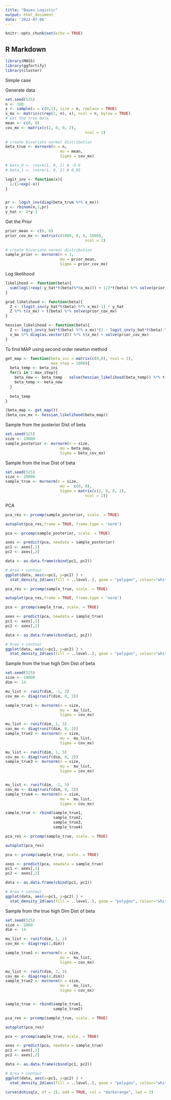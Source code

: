 ```yaml
---
title: "Bayes_Logistic"
output: html_document
date: '2022-07-06'
---
```


```r
knitr::opts_chunk$set(echo = TRUE)
```

## R Markdown

```r
library(MASS)
library(ggfortify)
library(cluster)
```
Simple case

Generate data
```r
set.seed(525)
n <- 100
x <- sample(x = c(0,1), size = n, replace = TRUE)
x_mx <- matrix(c(rep(1, n), x), ncol = n, byrow = TRUE)
# Get the true beta
mean <- c(0, 0)                                   
cov_mx <- matrix(c(2, 0, 0, 2),
                                   ncol = 2)
  
# create bivariate normal distribution
beta_true <- mvrnorm(n = n,
                        mu = mean, 
                        Sigma = cov_mx)

# beta_0 <- rnorm(1, 0, 2) # -0.6
# beta_1 <- rnorm(1, 0, 2) # 0.95

logit_inv <- function(x){
  1/(1+exp(-x))
}


pr <- logit_inv(diag(beta_true %*% x_mx))
y <- rbinom(n,1,pr)
y_hat <- 2*y-1

```

Get the Prior
```r
prior_mean <- c(0, 0)                                   
prior_cov_mx <- matrix(c(1000, 0, 0, 1000),
                                   ncol = 2)
  
# create bivariate normal distribution
sample_prior <- mvrnorm(n = 1,
                        mu = prior_mean, 
                        Sigma = prior_cov_mx)

```

Log likelihood
```r
likelihood <- function(beta){
  sum(log(1+exp(-y_hat*t(beta)%*%x_mx))) + 1/2*t(beta) %*% solve(prior_cov_mx) %*% beta
}

grad_likelihood <- function(beta){
  Z <- (logit_inv(y_hat*t(beta) %*% x_mx)-1) * y_hat 
  Z %*% t(x_mx) + t(beta) %*% solve(prior_cov_mx) 
}

hessian_likelihood <- function(beta){
  Z <- logit_inv(y_hat*t(beta) %*% x_mx)*(1 - logit_inv(y_hat*t(beta) %*% x_mx))
  x_mx %*% diag(as.vector(Z)) %*% t(x_mx) + solve(prior_cov_mx) 
}
```

To find MAP using second order newton method
```r
get_map <- function(beta_ini = matrix(c(0,0), ncol = 1),
                    max_step = 1000){
  beta_temp <- beta_ini
  for(i in 1:max_step){
    beta_new <- beta_temp - solve(hessian_likelihood(beta_temp)) %*% t(grad_likelihood(beta_temp))
    beta_temp <- beta_new
  }
  
  beta_temp
}
```

```r
(beta_map <- get_map())
(beta_cov_mx <- hessian_likelihood(beta_map))
```
Sample from the posterior Dist of beta
```r
set.seed(525)
size <- 10000
sample_posterior <- mvrnorm(n = size,
                        mu = beta_map, 
                        Sigma = beta_cov_mx)

```
Sample from the true Dist of beta
```r
set.seed(525)
size <- 10000
sample_true <- mvrnorm(n = size,
                        mu =  c(0, 0), 
                        Sigma = matrix(c(2, 0, 0, 2),
                                   ncol = 2))
```


PCA
```r
pca_res <- prcomp(sample_posterior, scale. = TRUE)

autoplot(pca_res,frame = TRUE, frame.type = 'norm')
```
```r
pca <- prcomp(sample_posterior, scale. = TRUE)

axes <- predict(pca, newdata = sample_posterior)
pc1 <- axes[,1]
pc2 <- axes[,2]

data <- as.data.frame(cbind(pc1, pc2))

# Area + contour
ggplot(data, aes(x=pc1, y=pc2) ) +
  stat_density_2d(aes(fill = ..level..), geom = "polygon", colour="white")

```

```r
pca_res <- prcomp(sample_true, scale. = TRUE)

autoplot(pca_res,frame = TRUE, frame.type = 'norm')
```
```r
pca <- prcomp(sample_true, scale. = TRUE)

axes <- predict(pca, newdata = sample_true)
pc1 <- axes[,1]
pc2 <- axes[,2]

data <- as.data.frame(cbind(pc1, pc2))

# Area + contour
ggplot(data, aes(x=pc1, y=pc2) ) +
  stat_density_2d(aes(fill = ..level..), geom = "polygon", colour="white")

```

Sample from the true high Dim Dist of beta
```r
set.seed(525)
size <- 10000
dim <- 14

mu_list <- runif(dim, -1, 3)
cov_mx <- diag(runif(dim, 0, 2))

sample_true1 <- mvrnorm(n = size,
                        mu =  mu_list, 
                        Sigma = cov_mx)

mu_list <- runif(dim, 1, 3)
cov_mx <- diag(runif(dim, 0, 2))
sample_true2 <- mvrnorm(n = size,
                        mu =  mu_list, 
                        Sigma = cov_mx)

mu_list <- runif(dim, 1, 5)
cov_mx <- diag(runif(dim, 0, 2))
sample_true3 <- mvrnorm(n = size,
                        mu =  mu_list, 
                        Sigma = cov_mx)


mu_list <- runif(dim, -1, 5)
cov_mx <- diag(runif(dim, 0, 2))
sample_true4 <- mvrnorm(n = size,
                        mu =  mu_list, 
                        Sigma = cov_mx)

sample_true <- rbind(sample_true1,
                     sample_true2,
                     sample_true3,
                     sample_true4)
```

```r
pca_res <- prcomp(sample_true, scale. = TRUE)

autoplot(pca_res)
```


```r
pca <- prcomp(sample_true, scale. = TRUE)

axes <- predict(pca, newdata = sample_true)
pc1 <- axes[,1]
pc2 <- axes[,2]

data <- as.data.frame(cbind(pc1, pc2))

# Area + contour
ggplot(data, aes(x=pc1, y=pc2) ) +
  stat_density_2d(aes(fill = ..level..), geom = "polygon", colour="white")

```

Sample from the true high Dim Dist of beta
```r
set.seed(525)
size <- 5000
dim <- 14

mu_list <- runif(dim, 1, 2)
cov_mx <- diag(rep(1,dim))

sample_true1 <- mvrnorm(n = size,
                        mu =  mu_list, 
                        Sigma = cov_mx)

mu_list <- runif(dim, 2, 3)
cov_mx <- diag(rep(4,dim))
sample_true2 <- mvrnorm(n = size,
                        mu =  mu_list, 
                        Sigma = cov_mx)


sample_true <- rbind(sample_true1,
                     sample_true2)
```

```r
pca_res <- prcomp(sample_true, scale. = TRUE)

autoplot(pca_res)
```


```r
pca <- prcomp(sample_true, scale. = TRUE)

axes <- predict(pca, newdata = sample_true)
pc1 <- axes[,1]
pc2 <- axes[,2]

data <- as.data.frame(cbind(pc1, pc2))

# Area + contour
ggplot(data, aes(x=pc1, y=pc2) ) +
  stat_density_2d(aes(fill = ..level..), geom = "polygon", colour="white")

```









```r
curve(dchisq(x, df = 2), add = TRUE, col = "darkorange", lwd = 2)
```











































